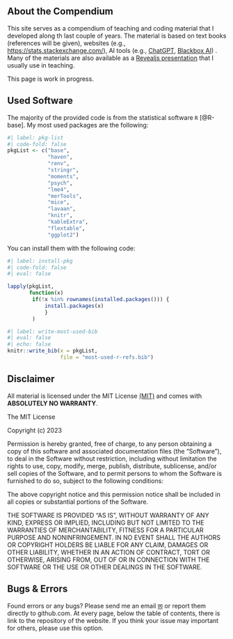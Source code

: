 


## About the Compendium

This site serves as a compendium of teaching and coding material that I developed along th last couple of years. The material is based on text books (references will be given), websites (e.g., <https://stats.stackexchange.com/>), AI tools (e.g., [ChatGPT](<https://chat.openai.com/>), [Blackbox AI](<https://www.blackbox.ai/>)) . Many of the materials are also available as a [Revealjs presentation](https://quarto.org/docs/presentations/revealjs/) that I usually use in teaching.

:::{.callout-warning}
This page is work in progress.
:::

## Used Software

The majority of the provided code is from the statistical software `R` [@R-base]. My most used packages are the following:

```r
#| label: pkg-list
#| code-fold: false
pkgList <- c("base",
             "haven",
             "renv",
             "stringr",
             "moments",
             "psych",
             "lme4",
             "merTools",
             "mice",
             "lavaan",
             "knitr",
             "kableExtra",
             "flextable",
             "ggplot2")
```

You can install them with the following code: 

```r
#| label: install-pkg
#| code-fold: false
#| eval: false

lapply(pkgList,
       function(x) 
        if(!x %in% rownames(installed.packages())) {
            install.packages(x)
            }
        )

```


```r
#| label: write-most-used-bib
#| eval: false
#| echo: false
knitr::write_bib(x = pkgList,
                 file = "most-used-r-refs.bib")


```

## Disclaimer

All material is licensed under the MIT License [(MIT)](https://en.wikipedia.org/wiki/MIT_License) and comes with **ABSOLUTELY NO WARRANTY**. 

:::{.callout-important collapse="false"}
The MIT License

Copyright (c) 2023

Permission is hereby granted, free of charge, to any person obtaining a copy of this software and associated documentation files (the "Software"), to deal in the Software without restriction, including without limitation the rights to use, copy, modify, merge, publish, distribute, sublicense, and/or sell copies of the Software, and to permit persons to whom the Software is furnished to do so, subject to the following conditions:

The above copyright notice and this permission notice shall be included in all copies or substantial portions of the Software.

THE SOFTWARE IS PROVIDED "AS IS", WITHOUT WARRANTY OF ANY KIND, EXPRESS OR IMPLIED, INCLUDING BUT NOT LIMITED TO THE WARRANTIES OF MERCHANTABILITY, FITNESS FOR A PARTICULAR PURPOSE AND NONINFRINGEMENT. IN NO EVENT SHALL THE AUTHORS OR COPYRIGHT HOLDERS BE LIABLE FOR ANY CLAIM, DAMAGES OR OTHER LIABILITY, WHETHER IN AN ACTION OF CONTRACT, TORT OR OTHERWISE, ARISING FROM, OUT OF OR IN CONNECTION WITH THE SOFTWARE OR THE USE OR OTHER DEALINGS IN THE SOFTWARE.

:::

## Bugs & Errors

Found errors or any bugs? Please send me an email [&#9993;](mailto:sven.rieger@uni-tuebingen.de) or report them directly to github.com. At every page, below the table of contents, there is link to the repository of the website. If you think your issue may important for others, please use this option. 
 